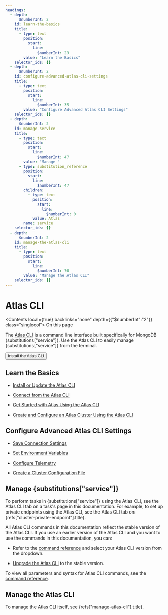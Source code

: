 ```yaml
---
headings:
  - depth:
      $numberInt: 2
    id: learn-the-basics
    title:
      - type: text
        position:
          start:
            line:
              $numberInt: 23
        value: "Learn the Basics"
    selector_ids: {}
  - depth:
      $numberInt: 2
    id: configure-advanced-atlas-cli-settings
    title:
      - type: text
        position:
          start:
            line:
              $numberInt: 35
        value: "Configure Advanced Atlas CLI Settings"
    selector_ids: {}
  - depth:
      $numberInt: 2
    id: manage-service
    title:
      - type: text
        position:
          start:
            line:
              $numberInt: 47
        value: "Manage "
      - type: substitution_reference
        position:
          start:
            line:
              $numberInt: 47
        children:
          - type: text
            position:
              start:
                line:
                  $numberInt: 0
            value: Atlas
        name: service
    selector_ids: {}
  - depth:
      $numberInt: 2
    id: manage-the-atlas-cli
    title:
      - type: text
        position:
          start:
            line:
              $numberInt: 70
        value: "Manage the Atlas CLI"
    selector_ids: {}
---
```



<span id="std-label-atlas-cli" />

# Atlas CLI

<Contents local={true} backlinks="none" depth={{"$numberInt":"2"}} class="singlecol">
  On this page
</Contents>

The [Atlas CLI](https://www.mongodb.com/docs/atlas/cli/current/) is a command line interface built
specifically for MongoDB {substitutions["service"]}. Use the Atlas CLI to easily
manage {substitutions["service"]} from the terminal.

<Button uri="https://www.mongodb.com/docs/atlas/cli/stable/install-atlas-cli/">
  Install the Atlas CLI
</Button>

## Learn the Basics

* [Install or Update the Atlas CLI](https://www.mongodb.com/docs/atlas/cli/current/install-atlas-cli/)

* [Connect from the Atlas CLI](https://www.mongodb.com/docs/atlas/cli/current/connect-atlas-cli/)

* [Get Started with Atlas Using the Atlas CLI](https://www.mongodb.com/docs/atlas/cli/current/atlas-cli-getting-started/)

* [Create and Configure an Atlas Cluster Using the Atlas CLI](https://www.mongodb.com/docs/atlas/cli/current/atlas-cli-quickstart/)

## Configure Advanced Atlas CLI Settings

* [Save Connection Settings](https://www.mongodb.com/docs/atlas/cli/current/atlas-cli-save-connection-settings/)

* [Set Environment Variables](https://www.mongodb.com/docs/atlas/cli/current/atlas-cli-env-variables/)

* [Configure Telemetry](https://www.mongodb.com/docs/atlas/cli/current/telemetry/)

* [Create a Cluster Configuration File](https://www.mongodb.com/docs/atlas/cli/current/cluster-config-file/)

## Manage {substitutions["service"]}

To perform tasks in {substitutions["service"]} using the Atlas CLI, see the
<Guilabel>Atlas CLI</Guilabel> tab on a task's page in this documentation. For example, to set up private endpoints using the Atlas CLI, see
the <Guilabel>Atlas CLI</Guilabel> tab on <Ref url="cluster-private-endpoint">{refs["cluster-private-endpoint"].title}</Ref>.

All Atlas CLI commands in this documentation reflect the stable
version of the Atlas CLI. If you use an earlier version of
the Atlas CLI and you want to use the commands in this
documentation, you can:

* Refer to the [command reference](https://www.mongodb.com/docs/atlas/cli/current/command/atlas/)
  and select your Atlas CLI version from the dropdown.

* [Upgrade the Atlas CLI](https://www.mongodb.com/docs/atlas/cli/current/install-atlas-cli/#update-the-atlas-cli)
  to the stable version.

To view all parameters and syntax for Atlas CLI commands, see the
[command reference](https://www.mongodb.com/docs/atlas/cli/current/command/atlas/).

## Manage the Atlas CLI

To manage the Atlas CLI itself, see <Ref url="manage-atlas-cli">{refs["manage-atlas-cli"].title}</Ref>.

<Toctree titlesonly={true} />
